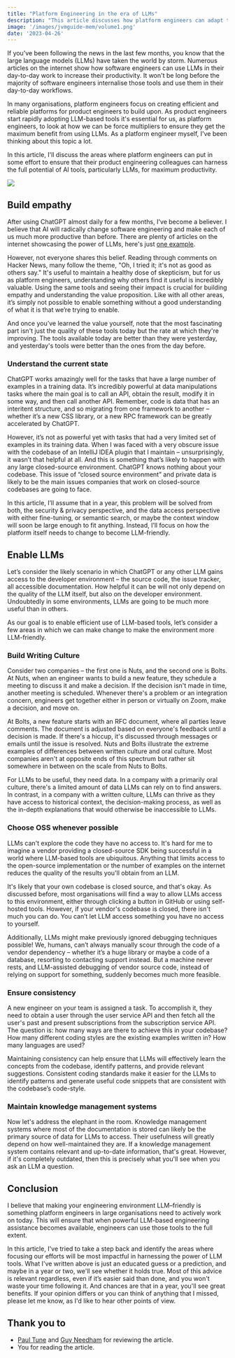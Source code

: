 ```yaml
---
title: "Platform Engineering in the era of LLMs"
description: "This article discusses how platform engineers can adapt their engineering environment to maximize the potential benefits of large language models (LLMs) in software development."
image: '/images/jvmguide-mem/volume1.png'
date: '2023-04-26'
---
```



If you’ve been following the news in the last few months, you know that the large language models (LLMs) have taken the world by storm. Numerous articles on the internet show how software engineers can use LLMs in their day-to-day work to increase their productivity. It won't be long before the majority of software engineers internalise those tools and use them in their day-to-day workflows.

In many organisations, platform engineers focus on creating efficient and reliable platforms for product engineers to build upon. As product engineers start rapidly adopting LLM-based tools it's essential for us, as platform engineers, to look at how we can be force multipliers to ensure they get the maximum benefit from using LLMs. As a platform engineer myself, I've been thinking about this topic a lot.

In this article, I'll discuss the areas where platform engineers can put in some effort to ensure that their product engineering colleagues can harness the full potential of AI tools, particularly LLMs, for maximum productivity.

![](/images/platform-llms/gilfoyle.jpeg)

<Quote
    quote="If the rise of an all-powerful artificial intelligence is inevitable, well, it stands to reason that when they take power, our digital overlords will punish those of us who did not help them get there."
    attribution="Gilfoyle"
/>

## Build empathy

After using ChatGPT almost daily for a few months, I've become a believer. I believe that AI will radically change software engineering and make each of us much more productive than before. There are plenty of articles on the internet showcasing the power of LLMs, here's just [one example](https://martinfowler.com/articles/2023-chatgpt-xu-hao.html).

However, not everyone shares this belief. Reading through comments on Hacker News, many follow the theme, "Oh, I tried it; it's not as good as others say." It's useful to maintain a healthy dose of skepticism, but for us as platform engineers, understanding why others find it useful is incredibly valuable. Using the same tools and seeing their impact is crucial for building empathy and understanding the value proposition. Like with all other areas, it’s simply not possible to enable something without a good understanding of what it is that we’re trying to enable.

And once you’ve learned the value yourself, note that the most fascinating part isn't just the quality of these tools today but the rate at which they're improving. The tools available today are better than they were yesterday, and yesterday's tools were better than the ones from the day before.

### Understand the current state

ChatGPT works amazingly well for the tasks that have a large number of examples in a training data. It’s incredibly powerful at data manipulations tasks where the main goal is to call an API, obtain the result, modify it in some way, and then call another API. Remember, code is data that has an interitent structure, and so migrating from one framework to another – whether it’s a new CSS library, or a new RPC framework can be greatly accelerated by ChatGPT.

However, it’s not as powerful yet with tasks that had a very limited set of examples in its training data. When I was faced with a very obscure issue with the codebase of an IntelliJ IDEA plugin that I maintain – unsurprisingly, it wasn’t that helpful at all. And this is something that’s likely to happen with any large closed-source environment. ChatGPT knows nothing about your codebase. This issue of “closed source environment” and private data is likely to be the main issues companies that work on closed-source codebases are going to face.

In this article, I’ll assume that in a year, this problem will be solved from both, the security & privacy perspective, and the data access perspective with either fine-tuning, or semantic search, or maybe the context window will soon be large enough to fit anything. Instead, I’ll focus on how the platform itself needs to change to become LLM-friendly.

## Enable LLMs

Let’s consider the likely scenario in which ChatGPT or any other LLM gains access to the developer environment – the source code, the issue tracker, all accessible documentation. How helpful it can be will not only depend on the quality of the LLM itself, but also on the developer environment. Undoubtedly in some environments, LLMs are going to be much more useful than in others.

As our goal is to enable efficient use of LLM-based tools, let’s consider a few areas in which we can make change to make the environment more LLM-friendly.

### Build Writing Culture

Consider two companies – the first one is Nuts, and the second one is Bolts. At Nuts, when an engineer wants to build a new feature, they schedule a meeting to discuss it and make a decision. If the decision isn't made in time, another meeting is scheduled. Whenever there's a problem or an integration concern, engineers get together either in person or virtually on Zoom, make a decision, and move on.

At Bolts, a new feature starts with an RFC document, where all parties leave comments. The document is adjusted based on everyone's feedback until a decision is made. If there's a hiccup, it's discussed through messages or emails until the issue is resolved. Nuts and Bolts illustrate the extreme examples of differences between written culture and oral culture. Most companies aren't at opposite ends of this spectrum but rather sit somewhere in between on the scale from Nuts to Bolts.

For LLMs to be useful, they need data. In a company with a primarily oral culture, there's a limited amount of data LLMs can rely on to find answers. In contrast, in a company with a written culture, LLMs can thrive as they have access to historical context, the decision-making process, as well as the in-depth explanations that would otherwise be inaccessible to LLMs.

### Choose OSS whenever possible

LLMs can't explore the code they have no access to. It's hard for me to imagine a vendor providing a closed-source SDK being successful in a world where LLM-based tools are ubiquitous. Anything that limits access to the open-source implementation or the number of examples on the internet reduces the quality of the results you'll obtain from an LLM.

It's likely that your own codebase is closed source, and that's okay. As discussed before, most organisations will find a way to allow LLMs access to this environment, either through clicking a button in GitHub or using self-hosted tools. However, if your vendor's codebase is closed, there isn't much you can do. You can’t let LLM access something you have no access to yourself.

Additionally, LLMs might make previously ignored debugging techniques possible! We, humans, can’t always manually scour through the code of a vendor dependency – whether it’s a huge library or maybe a code of a database, resorting to contacting support instead. But a machine never rests, and LLM-assisted debugging of vendor source code, instead of relying on support for something, suddenly becomes much more feasible.

### Ensure consistency

A new engineer on your team is assigned a task. To accomplish it, they need to obtain a user through the user service API and then fetch all the user's past and present subscriptions from the subscription service API. The question is: how many ways are there to achieve this in your codebase? How many different coding styles are the existing examples written in? How many languages are used?

Maintaining consistency can help ensure that LLMs will effectively learn the concepts from the codebase, identify patterns, and provide relevant suggestions. Consistent coding standards make it easier for the LLMs to identify patterns and generate useful code snippets that are consistent with the codebase’s code-style.

### Maintain knowledge management systems

Now let's address the elephant in the room. Knowledge management systems where most of the documentation is stored can likely be the primary source of data for LLMs to access. Their usefulness will greatly depend on how well-maintained they are. If a knowledge management system contains relevant and up-to-date information, that's great. However, if it's completely outdated, then this is precisely what you'll see when you ask an LLM a question.

## Conclusion

I believe that making your engineering environment LLM–friendly is something platform engineers in large organisations need to actively work on today. This will ensure that when powerful LLM-based engineering assistance becomes available, engineers can use those tools to the full extent.

In this article, I've tried to take a step back and identify the areas where focusing our efforts will be most impactful in harnessing the power of LLM tools. What I've written above is just an educated guess or a prediction, and maybe in a year or two, we'll see whether it holds true. Most of this advice is relevant regardless, even if it’s easier said than done, and you won't waste your time following it. And chances are that in a year, you'll see great benefits. If your opinion differs or you can think of anything that I missed, please let me know, as I'd like to hear other points of view.

## Thank you to

- [Paul Tune](https://twitter.com/ptuls) and [Guy Needham](https://www.linkedin.com/in/guy-needham-076b1a3b/) for reviewing the article.
- You for reading the article.
